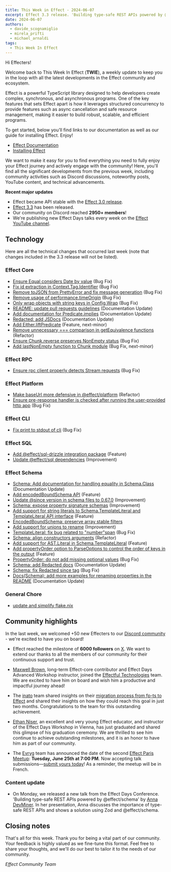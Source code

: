 ```yaml
---
title: This Week in Effect - 2024-06-07
excerpt: Effect 3.3 release. 'Building type-safe REST APIs powered by @effect/schema' by Anna DevMiner.
date: 2024-06-07
authors:
  - davide_scognamiglio
  - mirela_prifti
  - michael_arnaldi
tags:
  - This Week In Effect
---
```



Hi Effecters!

Welcome back to This Week In Effect (**TWIE**), a weekly update to keep you in the loop with all the latest developments in the Effect community and ecosystem.

Effect is a powerful TypeScript library designed to help developers create complex, synchronous, and asynchronous programs. One of the key features that sets Effect apart is how it leverages structured concurrency to provide features such as async cancellation and safe resource management, making it easier to build robust, scalable, and efficient programs.

To get started, below you’ll find links to our documentation as well as our guide for installing Effect. Enjoy!

- [Effect Documentation](/docs/getting-started/introduction/)
- [Installing Effect](/docs/getting-started/installation/)

We want to make it easy for you to find everything you need to fully enjoy your Effect journey and actively engage with the community! Here, you'll find all the significant developments from the previous week, including community activities such as Discord discussions, noteworthy posts, YouTube content, and technical advancements.

**Recent major updates**

- Effect became API stable with the [Effect 3.0 release](https://effect.website/blog/effect-3.0).
- [Effect 3.3](https://effect.website/blog/effect-3.3) has been released.
- Our community on Discord reached **2950+ members**!
- We're publishing new Effect Days talks every week on the [Effect YouTube channel](https://www.youtube.com/@effect-ts).

## Technology

Here are all the technical changes that occurred last week (note that changes included in the 3.3 release will not be listed).

### Effect Core

- [Ensure Equal considers Date by value](https://github.com/Effect-TS/effect/pull/2894) (Bug Fix)
- [Fix id extraction in Context.Tag.Identifier](https://github.com/Effect-TS/effect/pull/2914) (Bug Fix)
- [Remove toJSON from PrettyError and fix message generation](https://github.com/Effect-TS/effect/pull/2912) (Bug Fix)
- [Remove usage of performance.timeOrigin](https://github.com/Effect-TS/effect/pull/2921) (Bug Fix)
- [Only wrap objects with string keys in Config.Wrap](https://github.com/Effect-TS/effect/pull/2923) (Bug Fix)
- [README: update pull requests guidelines](https://github.com/Effect-TS/effect/pull/2935) (Documentation Update)
- [Add documentation for Predicate.implies](https://github.com/Effect-TS/effect/pull/2937) (Documentation Update)
- [Redacted: add JSDocs](https://github.com/Effect-TS/effect/pull/2944) (Documentation Update)
- [Add Either.liftPredicate](https://github.com/Effect-TS/effect/pull/2919) (Feature, next-minor)
- [Remove unnecessary === comparison in getEquivalence functions](https://github.com/Effect-TS/effect/pull/2948) (Refactor)
- [Ensure Chunk.reverse preserves NonEmpty status](https://github.com/Effect-TS/effect/pull/2950) (Bug Fix)
- [Add lastNonEmpty function to Chunk module](https://github.com/Effect-TS/effect/pull/2951) (Bug Fix, next-minor)

### Effect RPC

- [Ensure rpc client properly detects Stream requests](https://github.com/Effect-TS/effect/pull/2934) (Bug Fix)

### Effect Platform

- [Make baseUrl more defensive in @effect/platform](https://github.com/Effect-TS/effect/pull/2903) (Refactor)
- [Ensure pre-response handler is checked after running the user-provided http app](https://github.com/Effect-TS/effect/pull/2931) (Bug Fix)

### Effect CLI

- [Fix print to stdout of cli](https://github.com/Effect-TS/effect/pull/2920) (Bug Fix)

### Effect SQL

- [Add @effect/sql-drizzle integration package](https://github.com/Effect-TS/effect/pull/2860) (Feature)
- [Update @effect/sql dependencies](https://github.com/Effect-TS/effect/pull/2932) (Improvement)

### Effect Schema

- [Schema: Add documentation for handling equality in Schema.Class](https://github.com/Effect-TS/effect/pull/2893) (Documentation Update)
- [Add encodedBoundSchema API](https://github.com/Effect-TS/effect/pull/2897) (Feature)
- [Update @since version in schema files to 0.67.0](https://github.com/Effect-TS/effect/pull/2899) (Improvement)
- [Schema: expose property signature schemas](https://github.com/Effect-TS/effect/pull/2892) (Improvement)
- [Add support for string literals to Schema.TemplateLiteral and TemplateLiteral API interface](https://github.com/Effect-TS/effect/pull/2901) (Feature)
- [EncodedBoundSchema: preserve array stable filters](https://github.com/Effect-TS/effect/pull/2902)
- [Add support for unions to rename](https://github.com/Effect-TS/effect/pull/2905) (Improvement)
- [TemplateLiteral: fix bug related to "number"span](https://github.com/Effect-TS/effect/pull/2908) (Bug Fix)
- [Schema: align constructors arguments](https://github.com/Effect-TS/effect/pull/2915) (Refactor)
- [Add support for AST.Literal in Schema.TemplateLiteral](https://github.com/Effect-TS/effect/pull/2916) (Feature)
- [Add propertyOrder option to ParseOptions to control the order of keys in the output](https://github.com/Effect-TS/effect/pull/2926) (Feature)
- [PropertyOrder: do not add missing optional values](https://github.com/Effect-TS/effect/pull/2930) (Bug Fix)
- [Schema: add Redacted docs](https://github.com/Effect-TS/effect/pull/2939) (Documentation Update)
- [Schema: fix Redacted since tag](https://github.com/Effect-TS/effect/pull/2941) (Bug Fix)
- [Docs(Schema): add more examples for renaming properties in the README](https://github.com/Effect-TS/effect/pull/2945) (Documentation Update)

### General Chore

- [update and simplify flake.nix](https://github.com/Effect-TS/effect/pull/2895)

## Community highlights

In the last week, we welcomed +50 new Effecters to our [Discord community](https://discord.gg/effect-ts) - we're excited to have you on board!

- Effect reached the milestone of **6000 followers** on [X](https://x.com/EffectTS_). We want to extend our thanks to all the members of our community for their continuous support and trust.

- [Maxwell Brown](https://x.com/imax153), long-term Effect-core contributor and Effect Days Advanced Workshop instructor, joined the [Effectful Technologies](https://x.com/EffectfulTech) team. We are excited to have him on board and wish him a productive and impactful journey ahead!

<Tweet id="1798382592867389513" />

- The [inato](https://x.com/inatohealth) team shared insights on their [migration process from fp-ts to Effect](https://dev.to/laurerc/how-we-migrated-our-codebase-from-fp-ts-to-effect-5bbk) and shared their insights on how they could reach this goal in just two months. Congratulations to the team for this outstanding achievement.

<Tweet id="1798030308350259614" />

- [Ethan Niser](https://x.com/ethanniser), an excellent and very young Effect educator, and instructor of the Effect Days Workshop in Vienna, has just graduated and shared this glimpse of his graduation ceremony. We are thrilled to see him continue to achieve outstanding milestones, and it is an honor to have him as part of our community.

<Tweet id="1798595614206230902" />

- The [Evryg](https://www.evryg.com) team has announced the date of the second [Effect Paris Meetup](https://www.meetup.com/effect-paris/#): **Tuesday, June 25th at 7:00 PM**. Now accepting talk submissions—[submit yours today](https://github.com/evryg-org/effect-paris/issues/new?template=talk.yml)! As a reminder, the meetup will be in French.

<Tweet id="1793661086291710258" />

### Content update

- On Monday, we released a new talk from the Effect Days Conference. 'Building type-safe REST APIs powered by @effect/schema' by [Anna DevMiner](https://x.com/TheDevMinerTV). In her presentation, Anna discusses the importance of type-safe REST APIs and shows a solution using Zod and @effect/schema.

<YouTube
  id="https://www.youtube.com/embed/TUQbLqmO0_M?si=-AVcGsFt1kp6bsfX"
  title="Building type-safe REST APIs powered by @effect/schema by Anna DevMiner (Effect Days 2024)"
/>

## Closing notes

That's all for this week. Thank you for being a vital part of our community. Your feedback is highly valued as we fine-tune this format. Feel free to share your thoughts, and we'll do our best to tailor it to the needs of our community.

_Effect Community Team_
